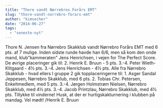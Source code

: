 ```yaml
---
title: "Thore vandt Nørrebros Forårs EMT"
slug: "thore-vandt-norrebro-forars-emt"
author: "kimsecher"
date: "2014-06-27"
tags: 
  - "seneste-nyt"
---
```


Thore N. Jensen fra Nørrebro Skakklub vandt Nørrebro Forårs EMT med 6 pts. af 7 mulige. Inden sidste runde havde han 6/6, men så kom den onde mand, klub"kammeraten" Jens Henrichsen, i vejen for The Perfect Score. De øvrige placeringer gik til: 2. Henrik E. Bruun - 5 pts. 3.-4. Peter Wieth-Klitgaard - 4½ pts. 3.-4. Jens Henrichsen - 4½ pts. Alle fra Nørrebro Skakklub - hvad ellers I gruppe 2 gik topplaceringerne til: 1. Asger Sandal Jeppesen, Nørrebro Skakklub, med 6 pts. 2. Tobias Chr. Petersen, Enkeltmedlem, med 5 pts. 3.-4. Jørgen Holmstrøm Nielsen, Nørrebro Skakklub, med 4½ pts. 3.-4. Jacob Printzlau, Nørrebro Skakklub, med 4½ pts. Tillykke til vinderne! Husk, at der er hurtigskakturnering i klubben på mandag. Vel mødt! /Henrik E. Bruun
